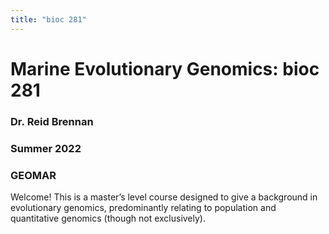 ```yaml
---
title: "bioc 281"
---
```


# Marine Evolutionary Genomics: bioc 281

### Dr. Reid Brennan
### Summer 2022
### GEOMAR

Welcome! This is a master's level course designed to give a background in evolutionary genomics, predominantly relating to population and quantitative genomics (though not exclusively). 


